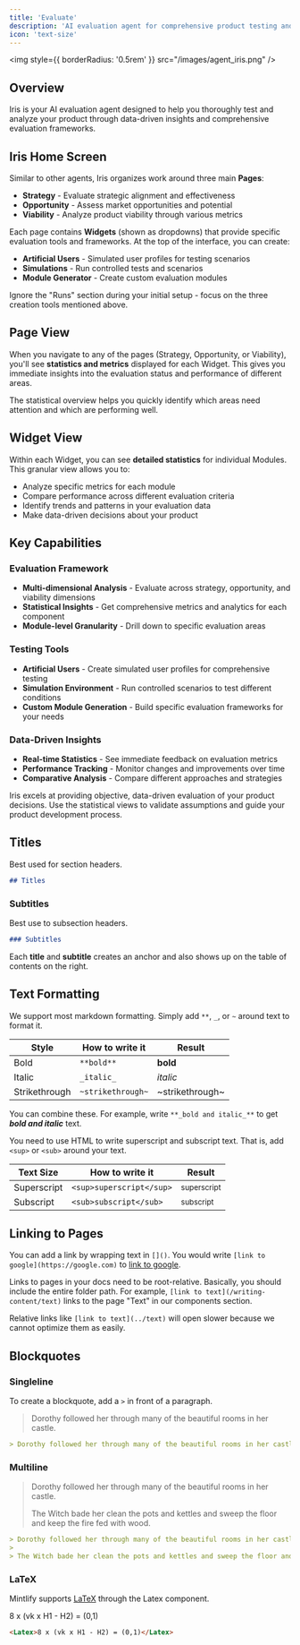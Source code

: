 ```yaml
---
title: 'Evaluate'
description: 'AI evaluation agent for comprehensive product testing and analysis'
icon: 'text-size'
---
```


<img
  style={{ borderRadius: '0.5rem' }}
  src="/images/agent_iris.png"
/>

## Overview

Iris is your AI evaluation agent designed to help you thoroughly test and analyze your product through data-driven insights and comprehensive evaluation frameworks.

## Iris Home Screen

Similar to other agents, Iris organizes work around three main **Pages**:

- **Strategy** - Evaluate strategic alignment and effectiveness
- **Opportunity** - Assess market opportunities and potential
- **Viability** - Analyze product viability through various metrics

Each page contains **Widgets** (shown as dropdowns) that provide specific evaluation tools and frameworks. At the top of the interface, you can create:

- **Artificial Users** - Simulated user profiles for testing scenarios
- **Simulations** - Run controlled tests and scenarios
- **Module Generator** - Create custom evaluation modules

<Note>
Ignore the "Runs" section during your initial setup - focus on the three creation tools mentioned above.
</Note>

## Page View

When you navigate to any of the pages (Strategy, Opportunity, or Viability), you'll see **statistics and metrics** displayed for each Widget. This gives you immediate insights into the evaluation status and performance of different areas.

The statistical overview helps you quickly identify which areas need attention and which are performing well.

## Widget View

Within each Widget, you can see **detailed statistics** for individual Modules. This granular view allows you to:

- Analyze specific metrics for each module
- Compare performance across different evaluation criteria  
- Identify trends and patterns in your evaluation data
- Make data-driven decisions about your product

## Key Capabilities

### Evaluation Framework
- **Multi-dimensional Analysis** - Evaluate across strategy, opportunity, and viability dimensions
- **Statistical Insights** - Get comprehensive metrics and analytics for each component
- **Module-level Granularity** - Drill down to specific evaluation areas

### Testing Tools
- **Artificial Users** - Create simulated user profiles for comprehensive testing
- **Simulation Environment** - Run controlled scenarios to test different conditions
- **Custom Module Generation** - Build specific evaluation frameworks for your needs

### Data-Driven Insights
- **Real-time Statistics** - See immediate feedback on evaluation metrics
- **Performance Tracking** - Monitor changes and improvements over time
- **Comparative Analysis** - Compare different approaches and strategies

<Tip>
Iris excels at providing objective, data-driven evaluation of your product decisions. Use the statistical views to validate assumptions and guide your product development process.
</Tip>

## Titles

Best used for section headers.

```md
## Titles
```

### Subtitles

Best use to subsection headers.

```md
### Subtitles
```

<Tip>

Each **title** and **subtitle** creates an anchor and also shows up on the table of contents on the right.

</Tip>

## Text Formatting

We support most markdown formatting. Simply add `**`, `_`, or `~` around text to format it.

| Style         | How to write it   | Result          |
| ------------- | ----------------- | --------------- |
| Bold          | `**bold**`        | **bold**        |
| Italic        | `_italic_`        | _italic_        |
| Strikethrough | `~strikethrough~` | ~strikethrough~ |

You can combine these. For example, write `**_bold and italic_**` to get **_bold and italic_** text.

You need to use HTML to write superscript and subscript text. That is, add `<sup>` or `<sub>` around your text.

| Text Size   | How to write it          | Result                 |
| ----------- | ------------------------ | ---------------------- |
| Superscript | `<sup>superscript</sup>` | <sup>superscript</sup> |
| Subscript   | `<sub>subscript</sub>`   | <sub>subscript</sub>   |

## Linking to Pages

You can add a link by wrapping text in `[]()`. You would write `[link to google](https://google.com)` to [link to google](https://google.com).

Links to pages in your docs need to be root-relative. Basically, you should include the entire folder path. For example, `[link to text](/writing-content/text)` links to the page "Text" in our components section.

Relative links like `[link to text](../text)` will open slower because we cannot optimize them as easily.

## Blockquotes

### Singleline

To create a blockquote, add a `>` in front of a paragraph.

> Dorothy followed her through many of the beautiful rooms in her castle.

```md
> Dorothy followed her through many of the beautiful rooms in her castle.
```

### Multiline

> Dorothy followed her through many of the beautiful rooms in her castle.
>
> The Witch bade her clean the pots and kettles and sweep the floor and keep the fire fed with wood.

```md
> Dorothy followed her through many of the beautiful rooms in her castle.
>
> The Witch bade her clean the pots and kettles and sweep the floor and keep the fire fed with wood.
```

### LaTeX

Mintlify supports [LaTeX](https://www.latex-project.org) through the Latex component.

<Latex>8 x (vk x H1 - H2) = (0,1)</Latex>

```md
<Latex>8 x (vk x H1 - H2) = (0,1)</Latex>
```
